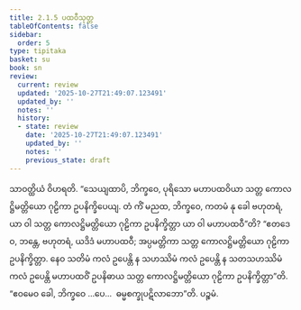 ```yaml
---
title: 2.1.5 ပထဝီသုတ္တ
tableOfContents: false
sidebar:
  order: 5
type: tipitaka
basket: su
book: sn
review:
  current: review
  updated: '2025-10-27T21:49:07.123491'
  updated_by: ''
  notes: ''
  history:
  - state: review
    date: '2025-10-27T21:49:07.123491'
    updated_by: ''
    notes: ''
    previous_state: draft
---
```



<ReviewStatus review={frontmatter.review} showDetails={true} />

<HypothesisAnnotation frontmatter={frontmatter} />

<DynamicBreadcrumb />

<Division number="78" book="sn" e="ch" v="18" p="291">

<Paragraph number="617" book="sn">
သာဝတ္ထိယံ ဝိဟရတိ. “သေယျထာပိ, ဘိက္ခဝေ, ပုရိသော မဟာပထဝိယာ သတ္တ ကောလဋ္ဌိမတ္တိယော ဂုဠိကာ ဥပနိက္ခိပေယျ. တံ ကိံ မညထ, ဘိက္ခဝေ, ကတမံ နု ခေါ ဗဟုတရံ, ယာ ဝါ သတ္တ ကောလဋ္ဌိမတ္တိယော ဂုဠိကာ ဥပနိက္ခိတ္တာ ယာ ဝါ မဟာပထဝီ”တိ?
</Paragraph>

<Paragraph number="618" book="sn">
“ဧတဒေဝ, ဘန္တေ, ဗဟုတရံ, ယဒိဒံ မဟာပထဝီ; အပ္ပမတ္တိကာ သတ္တ ကောလဋ္ဌိမတ္တိယော ဂုဠိကာ ဥပနိက္ခိတ္တာ. နေဝ သတိမံ ကလံ ဥပေန္တိ န သဟဿိမံ ကလံ ဥပေန္တိ န သတသဟဿိမံ ကလံ ဥပေန္တိ မဟာပထဝိံ ဥပနိဓာယ သတ္တ ကောလဋ္ဌိမတ္တိယော ဂုဠိကာ ဥပနိက္ခိတ္တာ”တိ. “ဧဝမေဝ ခေါ, ဘိက္ခဝေ …ပေ…  ဓမ္မစက္ခုပဋိလာဘော”တိ.

</Paragraph>
</Division>

<Paragraph number="619" type="center" book="sn">
ပဉ္စမံ.
</Paragraph>